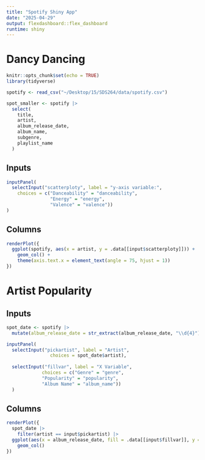 ```yaml
---
title: "Spotify Shiny App"
date: "2025-04-29"
output: flexdashboard::flex_dashboard
runtime: shiny
---
```


Dancy Dancing
==========================

```r
knitr::opts_chunk$set(echo = TRUE)
library(tidyverse)

spotify <- read_csv("~/Desktop/15/SDS264/data/spotify.csv")

spot_smaller <- spotify |>
  select(
    title, 
    artist, 
    album_release_date, 
    album_name, 
    subgenre, 
    playlist_name
  )
```


Inputs {.sidebar}
-------------------------

```r
inputPanel(
  selectInput("scatterploty", label = "y-axis variable:",
    choices = c("Danceability" = "danceability",
                "Energy" = "energy",
                "Valence" = "valence"))
)
```

Columns 
------------------------

```r
renderPlot({
  ggplot(spotify, aes(x = artist, y = .data[[input$scatterploty]])) +
    geom_col() +
    theme(axis.text.x = element_text(angle = 75, hjust = 1))
})
```


Artist Popularity
=======================

Inputs{.sidebar}
---------------
```r
spot_date <- spotify |>
  mutate(album_release_date = str_extract(album_release_date, "\\d{4}"))

inputPanel(
  selectInput("pickartist", label = "Artist",
                choices = spot_date$artist),
  
  selectInput("fillvar", label = "X Variable",
             choices = c("Genre" = "genre",
             "Popularity" = "popularity",
             "Album Name" = "album_name"))
  )

```

Columns 
----------------
```r

renderPlot({
  spot_date |>
    filter(artist == input$pickartist) |>
  ggplot(aes(x = album_release_date, fill = .data[[input$fillvar]], y = artist)) +
    geom_col()
})
```



